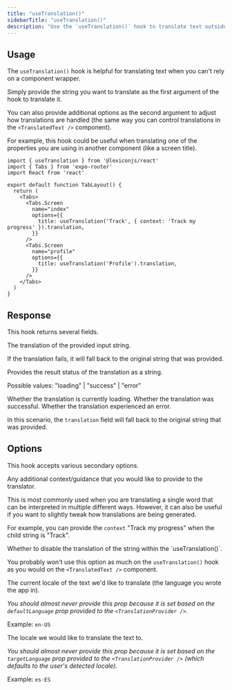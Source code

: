 ```yaml
---
title: "useTranslation()"
sidebarTitle: "useTranslation()"
description: "Use the `useTranslation()` hook to translate text outside of a component wrapper."
---
```


## Usage

The `useTranslation()` hook is helpful for translating text when you can't rely on a component wrapper.

Simply provide the string you want to translate as the first argument of the hook to translate it.

You can also provide additional options as the second argument to adjust how translations are handled (the same way you can control translations in the `<TranslatedText />` component).

For example, this hook could be useful when translating one of the properties you are using in another component (like a screen title).

```tsx
import { useTranslation } from '@lexiconjs/react'
import { Tabs } from 'expo-router'
import React from 'react'

export default function TabLayout() {
  return (
    <Tabs>
      <Tabs.Screen
        name="index"
        options={{
          title: useTranslation('Track', { context: 'Track my progress' }).translation,
        }}
      />
      <Tabs.Screen
        name="profile"
        options={{
          title: useTranslation('Profile').translation,
        }}
      />
    </Tabs>
  )
}
```

## Response

This hook returns several fields.

<ResponseField name="translation" type="string">
The translation of the provided input string.

If the translation fails, it will fall back to the original string that was provided.
</ResponseField>

<ResponseField name="status" type="string">
Provides the result status of the translation as a string.

Possible values: "loading" | "success" | "error"
</ResponseField>

<ResponseField name="isLoading" type="boolean">
Whether the translation is currently loading.
</ResponseField>

<ResponseField name="isSuccess" type="boolean">
Whether the translation was successful.
</ResponseField>

<ResponseField name="isError" type="boolean">
Whether the translation experienced an error.

In this scenario, the `translation` field will fall back to the original string that was provided.
</ResponseField>

## Options

This hook accepts various secondary options.

<ResponseField name="context" type="string">
Any additional context/guidance that you would like to provide to the translator.

This is most commonly used when you are translating a single word that can be interpreted in multiple different ways. However, it can also be useful if you want to slightly tweak how translations are being generated.

For example, you can provide the `context` "Track my progress" when the child string is "Track".
</ResponseField>

<ResponseField name="disableTranslation" type="boolean" default="false">
Whether to disable the translation of the string within the `useTranslation()`.

You probably won't use this option as much on the `useTranslation()` hook as you would on the `<TranslatedText />` component.
</ResponseField>

<ResponseField name="from" type="string">
The current locale of the text we'd like to translate (the language you wrote the app in).

*You should almost never provide this prop because it is set based on the `defaultLanguage` prop provided to the `<TranslationProvider />`.*

Example: `en-US`
</ResponseField>

<ResponseField name="to" type="string">
The locale we would like to translate the text to.

*You should almost never provide this prop because it is set based on the `targetLanguage` prop provided to the `<TranslationProvider />` (which defaults to the user's detected locale).*

Example: `es-ES`
</ResponseField>


